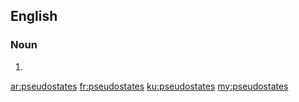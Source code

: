 ==English==

===Noun===
{{head|en|plural}}

# {{plural of|pseudostate|lang=en}}

[[ar:pseudostates]]
[[fr:pseudostates]]
[[ku:pseudostates]]
[[my:pseudostates]]